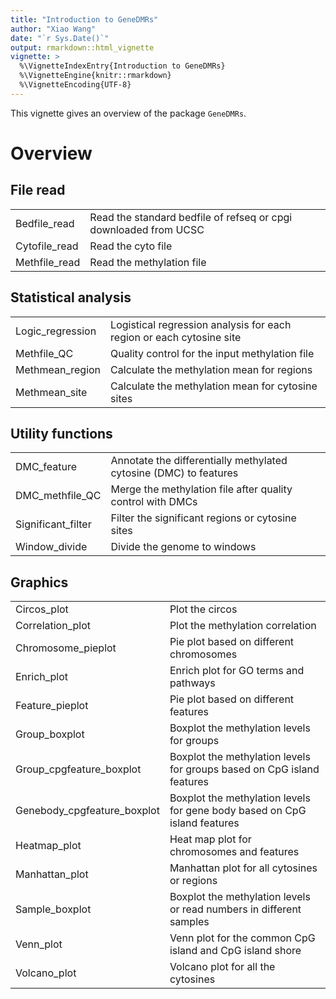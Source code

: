 ---
title: "Introduction to GeneDMRs"
author: "Xiao Wang"
date: "`r Sys.Date()`"
output: rmarkdown::html_vignette
vignette: >
  %\VignetteIndexEntry{Introduction to GeneDMRs}
  %\VignetteEngine{knitr::rmarkdown}
  %\VignetteEncoding{UTF-8}
---

This vignette gives an overview of the package `GeneDMRs`.

# Overview

## File read

----------------------------   ----------------------------------------------
Bedfile_read                   Read the standard bedfile of refseq or cpgi downloaded from UCSC
Cytofile_read                  Read the cyto file
Methfile_read                  Read the methylation file
----------------------------   ----------------------------------------------


## Statistical analysis

----------------------------   ----------------------------------------------
Logic_regression               Logistical regression analysis for each region or each cytosine site
Methfile_QC                    Quality control for the input methylation file
Methmean_region                Calculate the methylation mean for regions
Methmean_site                  Calculate the methylation mean for cytosine sites
----------------------------   ----------------------------------------------


## Utility functions

----------------------------   ----------------------------------------------
DMC_feature                    Annotate the differentially methylated cytosine (DMC) to features
DMC_methfile_QC                Merge the methylation file after quality control with DMCs
Significant_filter             Filter the significant regions or cytosine sites
Window_divide                  Divide the genome to windows
----------------------------   ----------------------------------------------


## Graphics

----------------------------   ----------------------------------------------
Circos_plot                    Plot the circos
Correlation_plot               Plot the methylation correlation
Chromosome_pieplot             Pie plot based on different chromosomes
Enrich_plot                    Enrich plot for GO terms and pathways
Feature_pieplot                Pie plot based on different features
Group_boxplot                  Boxplot the methylation levels for groups
Group_cpgfeature_boxplot       Boxplot the methylation levels for groups based on CpG island features
Genebody_cpgfeature_boxplot    Boxplot the methylation levels for gene body based on CpG island features
Heatmap_plot                   Heat map plot for chromosomes and features
Manhattan_plot                 Manhattan plot for all cytosines or regions
Sample_boxplot                 Boxplot the methylation levels or read numbers in different samples
Venn_plot                      Venn plot for the common CpG island and CpG island shore
Volcano_plot                   Volcano plot for all the cytosines
----------------------------   ----------------------------------------------

